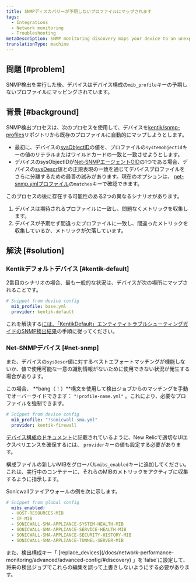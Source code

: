 ```yaml
---
title: SNMPディスカバリーが予期しないプロファイルにマップされます
tags:
  - Integrations
  - Network monitoring
  - Troubleshooting
metaDescription: SNMP monitoring discovery maps your device to an unexpected profile.
translationType: machine
---
```


## 問題 [#problem]

SNMP検出を実行した後、デバイスはデバイス構成の`mib_profile`キーの予期しないプロファイルにマッピングされています。

## 背景 [#background]

SNMP検出プロセスは、次のプロセスを使用して、デバイスを[kentik/snmp-profiles](https://github.com/kentik/snmp-profiles)リポジトリから既存のプロファイルに自動的にマップしようとします。

* 最初に、デバイスの[sysObjectID](http://oid-info.com/get/1.3.6.1.2.1.1.2)の値を、プロファイルの`systemobjectid`キーの値のリテラルまたはワイルドカードの一致と一致させようとします。
* デバイスのsysObjectIDが[Net-SNMPエージェントOID](http://oid-info.com/get/1.3.6.1.4.1.8072.3.2)の1つである場合、デバイスの[sysDescr](http://oid-info.com/get/1.3.6.1.2.1.1.1)値との正規表現の一致を通じてデバイスプロファイルをさらに分離するための最善の試みがあります。現在のオプションは、 [net-snmp.ymlプロファイル](https://github.com/kentik/snmp-profiles/blob/main/profiles/kentik_snmp/_general/net-snmp.yml)の`matches`キーで確認できます。

このプロセスの後に存在する可能性のある2つの異なるシナリオがあります。

1. デバイスは期待されるプロファイルに一致し、問題なくメトリックを収集します。
2. デバイスが予期せず間違ったプロファイルに一致し、間違ったメトリックを収集しているか、メトリックが欠落しています。

## 解決 [#solution]

### Kentikデフォルトデバイス [#kentik-default]

2番目のシナリオの場合、最も一般的な状況は、デバイスが次の場所にマップされることです。

```yaml
# Snippet from device config
  mib_profile: base.yml
  provider: kentik-default
```

これを解決する[には、「KentikDefault」エンティティトラブルシューティングガイドのSNMP検出結果](/docs/network-performance-monitoring/troubleshooting/snmp-discovery-kentik-default)の手順に従ってください。

### Net-SNMPデバイス [#net-snmp]

また、デバイスの`sysDescr`値に対するベストエフォートマッチングが機能しないか、値で使用可能な一意の識別情報がないために使用できない状況が発生する場合があります。

この場合、 **bang（！）**構文を使用して検出ジョブからのマッチングを手動でオーバーライドできます： `"!profile-name.yml"` 。これにより、必要なプロファイルを強制できます。

```yaml
# Snippet from device config
  mib_profile: "!sonicwall-sma.yml"
  provider: kentik-firewall
```

[デバイス構成のドキュメント](/docs/network-performance-monitoring/advanced/advanced-config/#devices)に記載されているように、New Relicで適切なUIエクスペリエンスを確保するには、 `provider`キーの値も設定する必要があります。

構成ファイルの新しいMIBをグローバル`mibs_enabled`キーに追加してください。これは、実行中のコンテナーに、それらのMIBのメトリックをアクティブに収集するように指示します。

Sonicwallファイアウォールの例を次に示します。

```yaml
# Snippet from global config
  mibs_enabled:
  - HOST-RESOURCES-MIB
  - IF-MIB
  - SONICWALL-SMA-APPLIANCE-SYSTEM-HEALTH-MIB
  - SONICWALL-SMA-APPLIANCE-SERVICE-HEALTH-MIB
  - SONICWALL-SMA-APPLIANCE-SECURITY-HISTORY-MIB
  - SONICWALL-SMA-APPLIANCE-TUNNEL-SERVER-MIB
```

<Callout variant="tip">
  また、検出構成キー「 [replace_devices](/docs/network-performance-monitoring/advanced/advanced-config/#discovery) 」を`false`に設定して、将来の検出ジョブでこれらの編集を誤って上書きしないようにする必要があります。
</Callout>